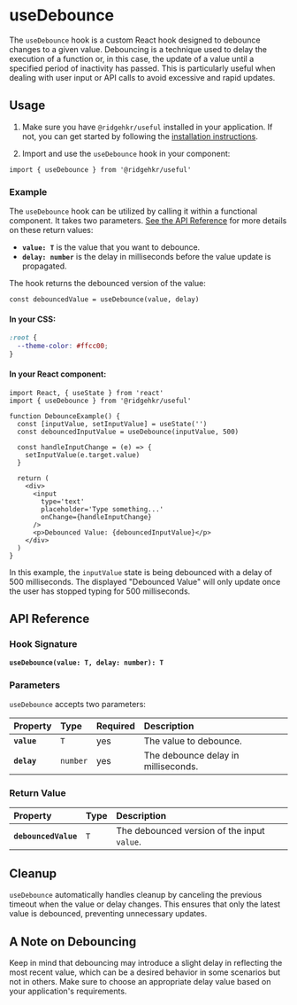 # useDebounce

The `useDebounce` hook is a custom React hook designed to debounce changes to a given value. Debouncing is a technique used to delay the execution of a function or, in this case, the update of a value until a specified period of inactivity has passed. This is particularly useful when dealing with user input or API calls to avoid excessive and rapid updates.

## Usage

1. Make sure you have `@ridgehkr/useful` installed in your application. If not, you can get started by following the [installation instructions](/#getting-started).

2. Import and use the `useDebounce` hook in your component:

```tsx
import { useDebounce } from '@ridgehkr/useful'
```

### Example

The `useDebounce` hook can be utilized by calling it within a functional component. It takes two parameters. [See the API Reference](#api-reference) for more details on these return values:

- **`value: T`** is the value that you want to debounce.
- **`delay: number`** is the delay in milliseconds before the value update is propagated.

The hook returns the debounced version of the value:

```tsx filename="useDebounce()"
const debouncedValue = useDebounce(value, delay)
```

#### In your CSS:

```css /--theme-color/ filename="CSS"
:root {
  --theme-color: #ffcc00;
}
```

#### In your React component:

```tsx {2,6} /--theme-color/ filename="DebounceExample.jsx"
import React, { useState } from 'react'
import { useDebounce } from '@ridgehkr/useful'

function DebounceExample() {
  const [inputValue, setInputValue] = useState('')
  const debouncedInputValue = useDebounce(inputValue, 500)

  const handleInputChange = (e) => {
    setInputValue(e.target.value)
  }

  return (
    <div>
      <input
        type='text'
        placeholder='Type something...'
        onChange={handleInputChange}
      />
      <p>Debounced Value: {debouncedInputValue}</p>
    </div>
  )
}
```

In this example, the `inputValue` state is being debounced with a delay of 500 milliseconds. The displayed "Debounced Value" will only update once the user has stopped typing for 500 milliseconds.

## API Reference

### Hook Signature

**`useDebounce(value: T, delay: number): T`**

### Parameters

`useDebounce` accepts two parameters:

| Property    | Type     | Required | Description                         |
| :---------- | :------- | :------- | :---------------------------------- |
| **`value`** | `T`      | yes      | The value to debounce.              |
| **`delay`** | `number` | yes      | The debounce delay in milliseconds. |

### Return Value

| Property             | Type | Description                                 |
| :------------------- | :--- | :------------------------------------------ |
| **`debouncedValue`** | `T`  | The debounced version of the input `value`. |

## Cleanup

`useDebounce` automatically handles cleanup by canceling the previous timeout when the value or delay changes. This ensures that only the latest value is debounced, preventing unnecessary updates.

## A Note on Debouncing

Keep in mind that debouncing may introduce a slight delay in reflecting the most recent value, which can be a desired behavior in some scenarios but not in others. Make sure to choose an appropriate delay value based on your application's requirements.
